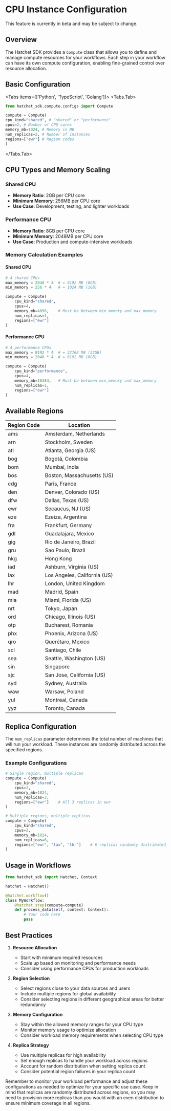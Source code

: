 
# CPU Instance Configuration

<Callout type="warning">
  This feature is currently in beta and may be subject to change.
</Callout>

## Overview

The Hatchet SDK provides a `Compute` class that allows you to define and manage compute resources for your workflows. Each step in your workflow can have its own compute configuration, enabling fine-grained control over resource allocation.

## Basic Configuration

<Tabs items={['Python', 'TypeScript', 'Golang']}>
  <Tabs.Tab>

```python
from hatchet_sdk.compute.configs import Compute

compute = Compute(
cpu_kind="shared", # "shared" or "performance"
cpus=2, # Number of CPU cores
memory_mb=1024, # Memory in MB
num_replicas=2, # Number of instances
regions=["ewr"] # Region codes
)

```

  </Tabs.Tab>
</Tabs>

## CPU Types and Memory Scaling

### Shared CPU

- **Memory Ratio**: 2GB per CPU core
- **Minimum Memory**: 256MB per CPU core
- **Use Case**: Development, testing, and lighter workloads

### Performance CPU

- **Memory Ratio**: 8GB per CPU core
- **Minimum Memory**: 2048MB per CPU core
- **Use Case**: Production and compute-intensive workloads

### Memory Calculation Examples

#### Shared CPU

```python
# 4 shared CPUs
max_memory = 2048 * 4  # = 8192 MB (8GB)
min_memory = 256 * 4   # = 1024 MB (1GB)

compute = Compute(
    cpu_kind="shared",
    cpus=4,
    memory_mb=4096,    # Must be between min_memory and max_memory
    num_replicas=1,
    regions=["ewr"]
)
```

#### Performance CPU

```python
# 4 performance CPUs
max_memory = 8192 * 4  # = 32768 MB (32GB)
min_memory = 2048 * 4  # = 8192 MB (8GB)

compute = Compute(
    cpu_kind="performance",
    cpus=4,
    memory_mb=16384,   # Must be between min_memory and max_memory
    num_replicas=1,
    regions=["ewr"]
)
```

## Available Regions

| Region Code | Location                     |
| ----------- | ---------------------------- |
| ams         | Amsterdam, Netherlands       |
| arn         | Stockholm, Sweden            |
| atl         | Atlanta, Georgia (US)        |
| bog         | Bogotá, Colombia             |
| bom         | Mumbai, India                |
| bos         | Boston, Massachusetts (US)   |
| cdg         | Paris, France                |
| den         | Denver, Colorado (US)        |
| dfw         | Dallas, Texas (US)           |
| ewr         | Secaucus, NJ (US)            |
| eze         | Ezeiza, Argentina            |
| fra         | Frankfurt, Germany           |
| gdl         | Guadalajara, Mexico          |
| gig         | Rio de Janeiro, Brazil       |
| gru         | Sao Paulo, Brazil            |
| hkg         | Hong Kong                    |
| iad         | Ashburn, Virginia (US)       |
| lax         | Los Angeles, California (US) |
| lhr         | London, United Kingdom       |
| mad         | Madrid, Spain                |
| mia         | Miami, Florida (US)          |
| nrt         | Tokyo, Japan                 |
| ord         | Chicago, Illinois (US)       |
| otp         | Bucharest, Romania           |
| phx         | Phoenix, Arizona (US)        |
| qro         | Querétaro, Mexico            |
| scl         | Santiago, Chile              |
| sea         | Seattle, Washington (US)     |
| sin         | Singapore                    |
| sjc         | San Jose, California (US)    |
| syd         | Sydney, Australia            |
| waw         | Warsaw, Poland               |
| yul         | Montreal, Canada             |
| yyz         | Toronto, Canada              |

## Replica Configuration

The `num_replicas` parameter determines the total number of machines that will run your workload. These instances are randomly distributed across the specified regions.

### Example Configurations

```python
# Single region, multiple replicas
compute = Compute(
    cpu_kind="shared",
    cpus=2,
    memory_mb=1024,
    num_replicas=3,
    regions=["ewr"]    # All 3 replicas in ewr
)

# Multiple regions, multiple replicas
compute = Compute(
    cpu_kind="shared",
    cpus=2,
    memory_mb=1024,
    num_replicas=6,
    regions=["ewr", "lax", "lhr"]    # 6 replicas randomly distributed across the three regions
)
```

## Usage in Workflows

```python
from hatchet_sdk import Hatchet, Context

hatchet = Hatchet()

@hatchet.workflow()
class MyWorkflow:
    @hatchet.step(compute=compute)
    def process_data(self, context: Context):
        # Your code here
        pass
```

## Best Practices

1. **Resource Allocation**

   - Start with minimum required resources
   - Scale up based on monitoring and performance needs
   - Consider using performance CPUs for production workloads

2. **Region Selection**

   - Select regions close to your data sources and users
   - Include multiple regions for global availability
   - Consider selecting regions in different geographical areas for better redundancy

3. **Memory Configuration**

   - Stay within the allowed memory ranges for your CPU type
   - Monitor memory usage to optimize allocation
   - Consider workload memory requirements when selecting CPU type

4. **Replica Strategy**
   - Use multiple replicas for high availability
   - Set enough replicas to handle your workload across regions
   - Account for random distribution when setting replica count
   - Consider potential region failures in your replica count

Remember to monitor your workload performance and adjust these configurations as needed to optimize for your specific use case. Keep in mind that replicas are randomly distributed across regions, so you may need to provision more replicas than you would with an even distribution to ensure minimum coverage in all regions.
